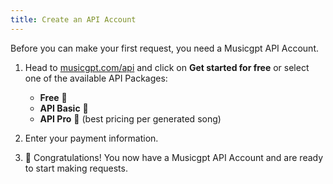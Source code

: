 ```yaml
---
title: Create an API Account
---
```

Before you can make your first request, you need a Musicgpt API Account.

1. Head to [musicgpt.com/api](https://musicgpt.com/api) and click on **Get started for free** or select one of the available API Packages:
    - **Free** 🐣
    - **API Basic** 🐆
    - **API Pro** 🗿 (best pricing per generated song)

2. Enter your payment information.

3. 🎉 Congratulations! You now have a Musicgpt API Account and are ready to start making requests.

